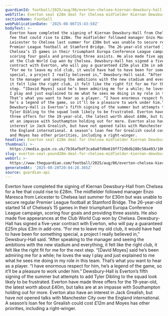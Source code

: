 ```yaml
---
guardianId: football/2025/aug/06/everton-chelsea-kiernan-dewsbury-hall-transfer-window
webTitle: Everton seal £28m deal for Chelsea midfielder Kiernan Dewsbury-Hall
sectionName: Football
webPublicationDate: '2025-08-06T15:43:58Z'
bodyText: >-
  Everton have completed the signing of Kiernan Dewsbury-Hall from Chelsea for a
  fee that could rise to £28m. The midfielder followed manager Enzo Maresca from
  Leicester to Chelsea last summer for £30m but was unable to secure regular
  Premier League football at Stamford Bridge. The 26-year-old started 14 of
  Chelsea’s 15 games in their triumphant Europa Conference League campaign,
  scoring four goals and providing three assists. He also made five appearances
  at the Club World Cup won by Chelsea. Dewsbury-Hall has signed a five-year
  contract with Everton, who will pay a guaranteed £25m plus £3m in add-ons.
  “For me to leave my old club, it would have had to have been for something
  special, a project I really believed in,” Dewsbury-Hall said. “After speaking
  to the manager and seeing the ambitions with the new stadium and everything,
  it felt like the right club, it felt like the right fit for me for the next
  step. “[David Moyes] said he’s been admiring me for a while; he loves the way
  I play and just explained to me what he sees me doing in my role in this team.
  That’s what you want to hear as a player. “I have enormous respect for him,
  he’s a legend of the game, so it’ll be a pleasure to work under him.”
  Dewsbury-Hall is Everton’s fifth signing of the summer but attempts to add
  Tyler Dibling to the squad look likely to be frustrated. Everton have made
  three offers for the 19-year-old, the latest worth about £40m, but talks are
  at an impasse with Southampton holding out for more. Everton also have an
  interest in Jack Grealish, but have not opened talks with Manchester City over
  the England international. A season’s loan fee for Grealish could cost £12m
  and Moyes has other priorities, including a right-winger.
headline: Everton seal £28m deal for Chelsea midfielder Kiernan Dewsbury-Hall
thumbnail: >-
  https://media.guim.co.uk/7b36afbdf3ca8a8fd0e619ff72d6db280c58a493/1068_0_5046_4040/500.jpg
slug: everton-seal-pound28m-deal-for-chelsea-midfielder-kiernan-dewsbury-hall
webUrl: >-
  https://www.theguardian.com/football/2025/aug/06/everton-chelsea-kiernan-dewsbury-hall-transfer-window
generatedAt: '2025-08-28T20:04:28.365Z'
source: guardian-api
---
```

Everton have completed the signing of Kiernan Dewsbury-Hall from Chelsea for a fee that could rise to £28m. The midfielder followed manager Enzo Maresca from Leicester to Chelsea last summer for £30m but was unable to secure regular Premier League football at Stamford Bridge. The 26-year-old started 14 of Chelsea’s 15 games in their triumphant Europa Conference League campaign, scoring four goals and providing three assists. He also made five appearances at the Club World Cup won by Chelsea. Dewsbury-Hall has signed a five-year contract with Everton, who will pay a guaranteed £25m plus £3m in add-ons. “For me to leave my old club, it would have had to have been for something special, a project I really believed in,” Dewsbury-Hall said. “After speaking to the manager and seeing the ambitions with the new stadium and everything, it felt like the right club, it felt like the right fit for me for the next step. “[David Moyes] said he’s been admiring me for a while; he loves the way I play and just explained to me what he sees me doing in my role in this team. That’s what you want to hear as a player. “I have enormous respect for him, he’s a legend of the game, so it’ll be a pleasure to work under him.” Dewsbury-Hall is Everton’s fifth signing of the summer but attempts to add Tyler Dibling to the squad look likely to be frustrated. Everton have made three offers for the 19-year-old, the latest worth about £40m, but talks are at an impasse with Southampton holding out for more. Everton also have an interest in Jack Grealish, but have not opened talks with Manchester City over the England international. A season’s loan fee for Grealish could cost £12m and Moyes has other priorities, including a right-winger.
